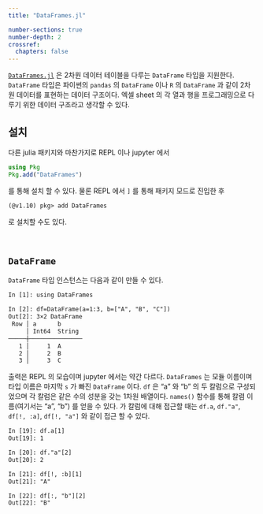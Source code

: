 ```yaml
---
title: "DataFrames.jl"

number-sections: true
number-depth: 2
crossref:
  chapters: false
---
```


[`DataFrames.jl`](https://dataframes.juliadata.org/stable/) 은 2차원 데이터 테이블을 다루는 `DataFrame` 타입을 지원한다. `DataFrame` 타입은 파이썬의 `pandas` 의 `DataFrame` 이나 `R` 의 `DataFrame` 과 같이 2차원 데이터를 표현하는 데이터 구조이다. 엑셀 sheet 의 각 열과 행을 프로그래밍으로 다루기 위한 데이터 구조라고 생각할 수 있다.

## 설치

다른 julia 패키지와 마찬가지로 REPL 이나 jupyter 에서

```julia
using Pkg
Pkg.add("DataFrames")
```

를 통해 설치 할 수 있다. 물론 REPL 에서 `]` 를 통해 패키지 모드로 진입한 후

```txt
(@v1.10) pkg> add DataFrames
```

로 설치할 수도 있다.

</br>

## `DataFrame`

`DataFrame` 타입 인스턴스는 다음과 같이 만들 수 있다.

```txt
In [1]: using DataFrames

In [2]: df=DataFrame(a=1:3, b=["A", "B", "C"])
Out[2]: 3×2 DataFrame
 Row │ a      b
     │ Int64  String
─────┼───────────────
   1 │     1  A
   2 │     2  B
   3 │     3  C
```

출력은 REPL 의 모습이며 jupyter 에서는 약간 다르다. `DataFrames` 는 모듈 이름이며 타입 이름은 마지막 `s` 가 빠진 `DataFrame` 이다. `df` 은 "a" 와 "b" 의 두 칼럼으로 구성되었으며 각 칼럼은 같은 수의 성분을 갖는 1차원 배열이다. `names()` 함수를 통해 칼렴 이름(여기서는 "a", "b") 를 얻을 수 있다.  가 칼럼에 대해 접근할 때는 `df.a`, `df."a"`, `df[!, :a]`,  `df[!, "a"]` 와 같이 접근 할 수 있다.

```txt
In [19]: df.a[1]
Out[19]: 1

In [20]: df."a"[2]
Out[20]: 2

In [21]: df[!, :b][1]
Out[21]: "A"

In [22]: df[:, "b"][2]
Out[22]: "B"
```

